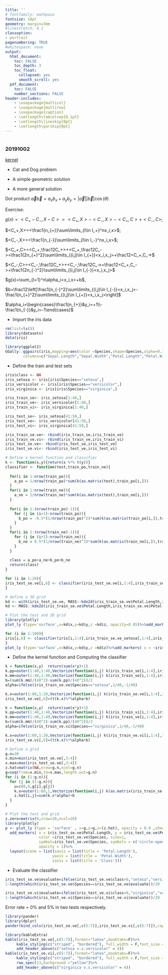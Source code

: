 ```yaml
---
title: ''
# fontfamily: mathpazo
fontsize: 10pt
geometry: margin=3mm
#linestretch: 0.1
classoption:
- portrait
pagenumbering: TRUE
#whitespace: none
output:
  html_document:
    toc: FALSE
    toc_depth: 3
    toc_float:
      collapsed: yes
      smooth_scroll: yes
  pdf_document:
    toc: FALSE
    number_sections: FALSE
header-includes:
    - \usepackage{multicol}
    - \usepackage{multirow}
    - \usepackage{caption}
    - \setlength\tabcolsep{0.1pt}
    - \setlength\lineskip{0pt}
    - \setlength\parskip{0pt}
---
```



# 

### 20191002 {#kernel}
[kernel](#kernel)


- Cat and Dog problem

- A simple geometric solution

- A more general solution

Dot product $\vec a\vec b=a_xb_x+a_yb_y=|\vec a||\vec b|\cos(\theta)$

Exercise: 

$g(x)=<C_+-C_-,X-C>=<C_+,X>-<C_-,X>-<C_+,C>+<C_-,C>$;

$<C_+,X>=<\frac1{n_{+}}\sum\limits_{l\in I_+}^nx_i,x>$;

$<C_-,X>=<\frac1{n_{-}}\sum\limits_{l\in I_-}^nx_i,x>$;

$<C_+,C>=<C_+,\frac12C_+>+<C_+,\frac12C_->=\frac1{2n_{+}^2}\sum\limits_{(i,j)\in I_{+}}<x_i,x_j>+\frac12<C_+,C_->$

$<C_-,C>=<C_-,\frac12C_+>+<C_-,\frac12C_->=\frac12<C_+,C_->+\frac1{2n_{-}^2}\sum\limits_{(i,j)\in I_{-}}<x_i,x_j>$


$g(x)=\sum_{l=1}^n\alpha_i<x_i,x>+b$, 

$b=\frac12\left[\frac1{n_{-}^2}\sum\limits_{(i,j)\in I_{-}}<x_i,x_j>-\frac1{n_{+}^2}\sum\limits_{(i,j)\in I_{+}}<x_i,x_j>\right]$

$\alpha_i=\begin{cases}\frac1{n_{+}}&y_i=+1\\-\frac1{n_{-}}&y_i=-1\end{cases}$

\fontsize{10pt}{0pt}
\footnotesize

- Import the iris data

```r
rm(list=ls())
library(datasets)
data(iris)
```

```r
library(ggplot2)
GGally::ggpairs(iris,mapping=aes(color =Species,shape=Species,alpha=0.3),
        columns=c("Sepal.Length","Sepal.Width","Petal.Length","Petal.Width","Species"))+theme_light()
```

- Define the train and test sets

```r
iris$class <- NA
iris_setosa <- iris[iris$Species=="setosa",]
iris_versicolor <- iris[iris$Species=="versicolor",]
iris_virginica <- iris[iris$Species=="virginica",]

iris_train_se<- iris_setosa[1:40,]
iris_train_ve<- iris_versicolor[1:40,]
iris_train_vi<- iris_virginica[1:40,]

iris_test_se<- iris_setosa[41:50,]
iris_test_ve<- iris_versicolor[41:50,]
iris_test_vi<- iris_virginica[41:50,]

iris_train_se.ve<- rbind(iris_train_se,iris_train_ve)
iris_train_ve.vi<- rbind(iris_train_ve,iris_train_vi)
iris_test_se.ve<- rbind(iris_test_se,iris_test_ve)
iris_test_ve.vi<- rbind(iris_test_ve,iris_test_vi)
```


```r
# Define a kernel function and classifier
k <- function(x,y){return(x %*% t(y))}
classifier <- function(test,train_po,train_ne){
  
  for(i in 1:nrow(train_po)){
    a_po = 1/nrow(train_po)*sum(k(as.matrix(test),train_po[i,]))
  }
  for(i in 1:nrow(train_ne)){
    a_ne = 1/nrow(train_ne)*sum(k(as.matrix(test),train_ne[i,]))
  }
  
  for(i in 1:(nrow(train_po)-1)){
    for (j in (i+1):nrow(train_po)){
      b_po = -0.5*(1/nrow(train_po)^2)*sum(k(as.matrix(train_po[i,]),train_po[j,]))
    }
  }
  for(i in 1:(nrow(train_ne)-1)){
    for (j in (i+1):nrow(train_ne)){
      b_ne = 0.5*(1/nrow(train_ne)^2)*sum(k(as.matrix(train_ne[i,]),train_ne[j,]))
    }
  }
  
  class = a_po+a_ne+b_po+b_ne
  return(class)
}

for (i in 1:20){
iris_test_se.ve[i,6] <- classifier(iris_test_se.ve[i,1:4],iris_train_se[,1:4],iris_train_ve[,1:4])
}
```

```r
# define a 3D grid
kd <- with(iris_test_se.ve, MASS::kde2d(iris_train_se.ve$Petal.Length,iris_train_se.ve$Petal.Width, n = 20))
kd <- MASS::kde2d(iris_train_se.ve$Petal.Length,iris_train_se.ve$Petal.Width, n = 20)
```

```r
# Plot the test and 3D grid
library(plotly)
plot_ly (type='surface',x=kd$x,y=kd$y,z =kd$z, opacity=0.95)%>%add_markers( x = ~iris_test_se.ve$Petal.Length, y = ~iris_test_se.ve$Petal.Width, z = ~iris_test_se.ve$class-2, color = ~iris_test_se.ve$Species,size =10, symbol=iris_test_se.ve$Species, symbols = c('circle-open','cross'))
```

```r
for (i in 1:100){
iris[i,6] <- classifier(iris[i,1:4],iris_train_se.ve_setosa[,1:4],iris_train_se.ve_versicolor[,1:4])
}
plot_ly (type='surface',x=kd$x,y=kd$y,z =kd$z)%>%add_markers( x = ~iris$Petal.Length, y = ~iris$Petal.Width, z = ~iris$class-2, color = ~iris$Species,size =1 )
```

- Define the kernel function and Computing the classifier

```r
k = function(x,y)  return(sum(x*y)+1)
k.pp=outer(1:40,1:40,Vectorize(function(i,j) k(iris_train_se[i,1:4],iris_train_se[j,1:4])))
k.mm=outer(1:40,1:40,Vectorize(function(i,j) k(iris_train_ve[i,1:4],iris_train_ve[j,1:4])))
b=(sum(k.mm)/(40^2)-sum(k.pp)/(40^2))/2
alpha=ifelse(iris_train_se.ve$Species=="setosa",1/40,-1/40)

k.x=outer(1:80,1:20,Vectorize(function(i,j) k(iris_train_se.ve[i,1:4],iris_test_se.ve[j,1:4])))
iris_test_se.ve[,6]=(t(k.x)%*%alpha+b)

```

```r
k = function(x,y)  return(sum(x*y)+1)
k.pp=outer(1:40,1:40,Vectorize(function(i,j) k(iris_train_vi[i,1:4],iris_train_vi[j,1:4])))
k.mm=outer(1:40,1:40,Vectorize(function(i,j) k(iris_train_ve[i,1:4],iris_train_ve[j,1:4])))
b=(sum(k.mm)/(40^2)-sum(k.pp)/(40^2))/2
alpha=ifelse(iris_train_ve.vi$Species=="virginica",1/40,-1/40)

k.x=outer(1:80,1:20,Vectorize(function(i,j) k(iris_train_ve.vi[i,1:4],iris_test_ve.vi[j,1:4])))
iris_test_ve.vi[,6]=(t(k.x)%*%alpha+b)

```


```r
# Define a grid 
g.n=20
x.min=min(iris_test_se.ve[,3:4])
x.max=max(iris_test_se.ve[,3:4])
z.hat=matrix(NA,nrow=g.n,ncol=g.n)
g=seq(from=x.min,to=x.max,length.out=g.n)
for (i in (1:g.n)){
  for (j in (1:g.n)){
    u=c(0,0,g[i],g[j])
    k.x=outer(1:80,1,Vectorize(function(i,j) k(as.matrix(iris_train_se.ve[i,1:4]),u)))
    z.hat[i,j]=sum(k.x*alpha)+b
  }
}
```



```r
# Plot the test and grid
z.zero=matrix(0,nrow=20,ncol=20)
library(plotly)
p <- plot_ly (type = 'surface' , x=g,y=g,z=(z.hat), opacity = 0.9 ,showscale =T )%>%
  add_markers( x = iris_test_se.ve$Petal.Length, y = iris_test_se.ve$Petal.Width, z = iris_test_se.ve$class, 
               color =iris_test_se.ve$Species, size=1,
               symbol=iris_test_se.ve$Species, symbols = c('circle-open','cross'),
               opacity = 1)%>%
  layout(scene = list(xaxis = list(title = 'Petal.Length'),
                     yaxis = list(title = 'Petal.Width'),
                     zaxis = list(title = 'Class')))

```

- Evaluate the classifier

```r
iris_test_se.ve$evaluate=ifelse(iris_test_se.ve$class>0,"setosa","versicolor")
1-length(which(iris_test_se.ve$Species==iris_test_se.ve$evaluate))/20

iris_test_ve.vi$evaluate=ifelse(iris_test_ve.vi$class>0,"virginica","versicolor")
1-length(which(iris_test_ve.vi$Species==iris_test_ve.vi$evaluate))/20
```

\begin{center}
    \captionof{table}{Confusion matrix}
    \label{tab:confusion-matrix}
\begin{tabular}{|c|c|c|c||c|c|c|}
\hline
\multirow{2}{*}{}& \multicolumn{6}{c|}{Actural Species} \\
\cline{2-7}
                             & test 1 & Setosa & Versicolor & test 2 & Virginica & Versicolor \\\hline

\multirow{2}{*}{Test Species}& Setosa & 10 & 0 & Virginica & 9 & 0\\
\cline{2-7}
                             & Versicolor & 0 & 10 & Versicolor & 1 & 10\\
\hline
\end{tabular}
  \end{center}

Error rate = 0% and 5% in two tests respectively.

```r
library(pander)
library(dplyr)
pander(bind_cols(iris_test_se.ve[,c(5:7)],iris_test_ve.vi[,c(5:7)]),caption="setosa v.s.versicolor/  /virginica v.s.versicolor")
```

```r
library(kableExtra)
kable(iris_test_se.ve[,c(5:7)],format="latex",booktabs=F)%>%
     kable_styling(c("striped", "bordered"), full_width = F,font_size = 8)%>%
     add_header_above(c("setosa v.s.versicolor" = 4))
kable(iris_test_ve.vi[,c(5:7)],format="latex",booktabs=F)%>%
     kable_styling(c("striped", "bordered"), full_width = F,font_size = 8)%>%
     row_spec(13,background ="yellow")%>%
     add_header_above(c("virginica v.s.versicolor" = 4))
```

